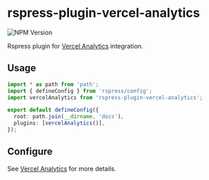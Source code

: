 # rspress-plugin-vercel-analytics

![NPM Version](https://img.shields.io/npm/v/rspress-plugin-vercel-analytics)


<SourceCode href="https://github.com/byteHulk/rspress-plugin-vercel-analytics" />

Rspress plugin for [Vercel Analytics](https://vercel.com/docs/analytics) integration.

## Usage

<PackageManagerTabs command="add rspress-plugin-vercel-analytics -D" />

```ts
import * as path from 'path';
import { defineConfig } from 'rspress/config';
import vercelAnalytics from 'rspress-plugin-vercel-analytics';

export default defineConfig({
  root: path.join(__dirname, 'docs'),
  plugins: [vercelAnalytics()],
});
```

## Configure

See [Vercel Analytics](https://vercel.com/docs/analytics/package) for more details.
